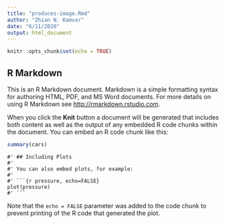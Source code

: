 ```yaml
---
title: "produces-image.Rmd"
author: "Zhian N. Kamvar"
date: "6/11/2020"
output: html_document
---
```


```r
knitr::opts_chunk$set(echo = TRUE)
```

## R Markdown

This is an R Markdown document. Markdown is a simple formatting syntax for authoring HTML, PDF, and MS Word documents. For more details on using R Markdown see <http://rmarkdown.rstudio.com>.

When you click the **Knit** button a document will be generated that includes both content as well as the output of any embedded R code chunks within the document. You can embed an R code chunk like this:

```r
summary(cars)
```

```callout
#' ## Including Plots
#' 
#' You can also embed plots, for example:
#'
#' ```{r pressure, echo=FALSE}
plot(pressure)
#' ```
```

Note that the `echo = FALSE` parameter was added to the code chunk to prevent printing of the R code that generated the plot.
